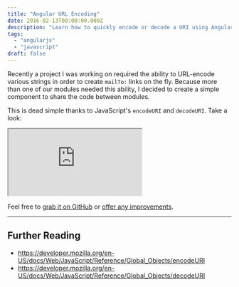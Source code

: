 ```yaml
---
title: "Angular URL Encoding"
date: 2016-02-13T00:00:00.000Z
description: "Learn how to quickly encode or decode a URI using AngularJS built-in methods and services for proper URL handling."
tags:
  - "angularjs"
  - "javascript"
draft: false
---
```


Recently a project I was working on required the ability to URL-encode various
strings in order to create `mailTo:` links on the fly. Because more than one of
our modules needed this ability, I decided to create a simple component to share
the code between modules.

This is dead simple thanks to JavaScript's `encodeURI` and `decodeURI`. Take a
look:

<iframe
  className={'w-full border-0'}
  src="https://embed.plnkr.co/oPJZWt/?show=preview"
  allowFullScreen="allowfullscreen"
></iframe>

Feel free to [grab it on GitHub][gh] or [offer any improvements][issues].

---

## Further Reading

- https://developer.mozilla.org/en-US/docs/Web/JavaScript/Reference/Global_Objects/encodeURI
- https://developer.mozilla.org/en-US/docs/Web/JavaScript/Reference/Global_Objects/decodeURI

[gh]: https://github.com/benjamincharity/angular-url-encode
[issues]: https://github.com/benjamincharity/angular-url-encode/issues
